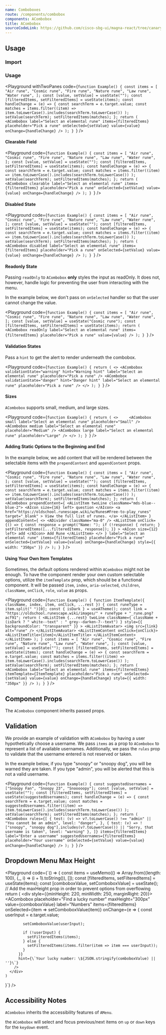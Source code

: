 ```yaml
---
name: Comboboxes
route: /components/combobox
components: ACombobox
title: ACombobox
sourceCodeLink: https://github.com/cisco-sbg-ui/magna-react/tree/canary/framework/components/ACombobox
---
```


## Usage

### Import

<ComponentImport components="ACombobox" />

### Usage

<Playground
  withTwoPanes
  code={`function Example() {
  const items = [
    "Air rune",
    "Cosmic rune",
    "Fire rune",
    "Nature rune",
    "Law rune",
    "Water rune",
  ];
  const [value, setValue] = useState("");
  const [filteredItems, setFilteredItems] = useState(items);
  const handleChange = (e) => {
    const searchTerm = e.target.value;
    const matches = items.filter((item) =>
      item.toLowerCase().includes(searchTerm.toLowerCase())
    );
    setValue(searchTerm);
    setFilteredItems(matches);
  };
  return (
    <ACombobox
      label="Select an elemental rune"
      items={filteredItems}
      placeholder="Pick a rune"
      onSelected={setValue}
      value={value}
      onChange={handleChange}
    />
  );
}
`}
/>

#### Clearable Field

<Playground
  code={`function Example() {
  const items = [
    "Air rune",
    "Cosmic rune",
    "Fire rune",
    "Nature rune",
    "Law rune",
    "Water rune",
  ];
  const [value, setValue] = useState("");
  const [filteredItems, setFilteredItems] = useState(items);
  const handleChange = (e) => {
    const searchTerm = e.target.value;
    const matches = items.filter((item) =>
      item.toLowerCase().includes(searchTerm.toLowerCase())
    );
    setValue(searchTerm);
    setFilteredItems(matches);
  };
  return (
    <ACombobox
      clearable
      label="Select an elemental rune"
      items={filteredItems}
      placeholder="Pick a rune"
      onSelected={setValue}
      value={value}
      onChange={handleChange}
    />
  );
}
`}
/>

#### Disabled State

<Playground
  code={`function Example() {
  const items = [
    "Air rune",
    "Cosmic rune",
    "Fire rune",
    "Nature rune",
    "Law rune",
    "Water rune",
  ];
  const [value, setValue] = useState("");
  const [filteredItems, setFilteredItems] = useState(items);
  const handleChange = (e) => {
    const searchTerm = e.target.value;
    const matches = items.filter((item) =>
      item.toLowerCase().includes(searchTerm.toLowerCase())
    );
    setValue(searchTerm);
    setFilteredItems(matches);
  };
  return (
    <ACombobox
      disabled
      label="Select an elemental rune"
      items={filteredItems}
      placeholder="Pick a rune"
      onSelected={setValue}
      value={value}
      onChange={handleChange}
    />
  );
}
`}
/>

#### Readonly State

Passing `readOnly` to `ACombobox` **only** styles the input as readOnly. It does not, however, handle logic for preventing the user from interacting with the menu.

In the example below, we don't pass on `onSelected` handler so that the user cannot change the value.

<Playground
  code={`function Example() {
  const items = [
    "Air rune",
    "Cosmic rune",
    "Fire rune",
    "Nature rune",
    "Law rune",
    "Water rune",
  ];
  const [value, setValue] = useState("Cosmic rune");
  const [filteredItems, setFilteredItems] = useState(items);
  return (
    <ACombobox
      readOnly
      label="Select an elemental rune"
      items={filteredItems}
      placeholder="Pick a rune"
      value={value}
    />
  );
}
`}
/>

#### Validation States

Pass a `hint` to get the alert to render underneath the combobox.

<Playground
  code={`function Example() {
  return (
    <>
      <ACombobox
        validationState="warning"
        hint="Warning hint"
        label="Select an elemental rune"
        placeholder="Pick a rune"
      />
      <ACombobox
        validationState="danger"
        hint="Danger hint"
        label="Select an elemental rune"
        placeholder="Pick a rune"
      />
    </>
  );
}
`}
/>

#### Sizes

`ACombobox` supports small, medium, and large sizes.

<Playground
  code={`function Example() {
  return (
    <>    
      <ACombobox
        small
        label="Select an elemental rune"
        placeholder="Small"
      />
      <ACombobox
        medium
        label="Select an elemental rune"
        placeholder="Medium"
      />
      <ACombobox
        large
        label="Select an elemental rune"
        placeholder="Large"
      />
    </>
  );
}
`}
/>

#### Adding Static Options to the Beginning and End

In the example below, we add content that will be rendered between the selectable items with the `prependContent` and `appendContent` props.

<Playground
  code={`function Example() {
  const items = [
    "Air rune",
    "Cosmic rune",
    "Fire rune",
    "Nature rune",
    "Law rune",
    "Water rune",
  ];
  const [value, setValue] = useState("");
  const [filteredItems, setFilteredItems] = useState(items);
  const handleChange = (e) => {
    const searchTerm = e.target.value;
    const matches = items.filter((item) =>
      item.toLowerCase().includes(searchTerm.toLowerCase())
    );
    setValue(searchTerm);
    setFilteredItems(matches);
  };
  return (
    <ACombobox
      prependContent={
        <AListItem twoLine className="mds-blue--blue-2">
          <AIcon size={16} left>
            question
          </AIcon>
          <a
            href="https://oldschool.runescape.wiki/w/Runes#Free-to-play_runes"
            target="_blank"
          >
            View the full list of runes.
          </a>
        </AListItem>
      }
      appendContent={
        <>
          <ADivider className="ma-0" />
          <AListItem
            onClick={() => {
              const response = prompt("Name: ");
              if (!response) {
                return;
              }
              setFilteredItems([...filteredItems, response]);
            }}
          >
            <AIcon size={12} left>
              add
            </AIcon>
            Add Rune
          </AListItem>
        </>
      }
      label="Select an elemental rune"
      items={filteredItems}
      placeholder="Pick a rune"
      onSelected={setValue}
      value={value}
      onChange={handleChange}
      style={{ width: "350px" }}
    />
  );
}
`}
/>

#### Using Your Own Item Templates

Sometimes, the default options rendered within `ACombobox` might not be enough. To have the component render your own custom selectable options, utilize the `itemTemplate` prop, which should be a functional component. It will be passed `item`, `index`, `aria-selected`, `children`, `className`, `onClick`, `role`, `value` as props.

<Playground
  code={`function Example() {
  function ItemTemplate({ className, index, item, onClick, ...rest }) {
    const runeType = item.split(" ")[0];
    const { isDark } = useATheme();
    const link =
      "https://oldschool.runescape.wiki/images/" + runeType + "_rune.png?acf91";
    return (
      <AListItem
        {...rest}
        twoLine
        className={
          className + (isDark ? " white--text" : " grey--darken-7--text")
        }
        style={{ backgroundColor: "transparent" }}
      >
        <AListItemAvatar>
          <img src={link} alt="rune" />
        </AListItemAvatar>
        <AListItemContent onClick={onClick}>
          <AListItemTitle>{item}</AListItemTitle>
        </AListItemContent>
      </AListItem>
    );
  }
  const items = [
    "Air rune",
    "Cosmic rune",
    "Fire rune",
    "Nature rune",
    "Law rune",
    "Water rune",
  ];
  const [value, setValue] = useState("");
  const [filteredItems, setFilteredItems] = useState(items);
  const handleChange = (e) => {
    const searchTerm = e.target.value;
    const matches = items.filter((item) =>
      item.toLowerCase().includes(searchTerm.toLowerCase())
    );
    setValue(searchTerm);
    setFilteredItems(matches);
  };
  return (
    <ACombobox
      label="Select an elemental rune"
      items={filteredItems}
      itemTemplate={ItemTemplate}
      placeholder="Pick a rune"
      onSelected={setValue}
      value={value}
      onChange={handleChange}
      style={{ width: "350px" }}
    />
  );
}
`}
/>

## Component Props

The `ACombobox` component inherits passed props.

<Props of="ACombobox" />

## Validation

We provide an example of validation with `ACombobox` by having a user hypothetically choose a username. We pass `items` as a prop to `ACombobox` to represent a list of available usernames. Additionally, we pass the `rules` prop to validate that the username entered is not reserved or taken.

In the example below, if you type "snoopy" or "snoopy dog", you will be warned they are taken. If you type "admin", you will be alerted that this is not a valid username.

<Playground
  code={`function Example() {
  const suggestedUsernames = ["Snoopy Fan", "Snoopy 23", "Snooooopy"];
  const [value, setValue] = useState("");
  const [filteredItems, setFilteredItems] = useState(suggestedUsernames);
  const handleChange = (e) => {
    const searchTerm = e.target.value;
    const matches = suggestedUsernames.filter((item) =>
      item.toLowerCase().includes(searchTerm.toLowerCase())
    );
    setValue(searchTerm);
    setFilteredItems(matches);
  };
  return (
    <ACombobox
      rules={[
        {
          test: (v) => v?.toLowerCase() !== "admin" || "You cannot be an admin",
          level: "danger",
        },
        {
          test: (v) =>
            !["snoopy", "snoopy dog"].includes(v?.toLowerCase()) ||
            "Sorry, that username is taken",
          level: "warning"
        },
      ]}
      items={filteredItems}
      label="Enter a username"
      suggestedUsernames={filteredItems}
      placeholder="Your username"
      onSelected={setValue}
      value={value}
      onChange={handleChange}
    />
  );
}
`}
/>

## Dropdown Menu Max Height

<Playground
  code={`() => {
    const items = useMemo(() => Array.from({length: 100}, (_, i) => (i + 1).toString()), []);
    const [filteredItems, setFilteredItems] = useState(items);
    const [comboboxValue, setComboboxValue] = useState();
    // Add the maxHeight prop in order to prevent options from overflowing
    return (
      <div style={{minHeight: 220, minWidth: 250, marginRight: 20}}>
        <ACombobox
          placeholder="Find a lucky number"
          maxHeight="300px"
          value={comboboxValue}
          label="Numbers"
          items={filteredItems}
          onSelected={item => setComboboxValue(item)}
          onChange={e => {
            const userInput = e.target.value;

            setComboboxValue(userInput);

            if (!userInput) {
              setFilteredItems(items);
            } else {
              setFilteredItems(items.filter(item => item === userInput));
            }
          }}
          hint={\`Your lucky number: \${JSON.stringify(comboboxValue) || ''}\`}
        />
      </div>
    )

}`}
/>

## Accessibility Notes

`ACombobox` inherits the accessibility features of `AMenu`.

the `ACombobox` will select and focus previous/next items on `up` or `down` keys for the `keydown` event.
